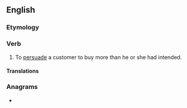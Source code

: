 ==English==
{{wikipedia}}

===Etymology===
{{prefix|up|sell|lang=en}}

===Verb===
{{en-verb|upsells|upselling|upsold}}

# To [[persuade]] a customer to buy more than he or she had intended.

====Translations====
{{trans-top|to persuade a customer to buy more than he or she had intended}}
{{trans-mid}}
{{trans-bottom}}

===Anagrams===
* {{anagrams|en|a=ellpsu|sell up}}